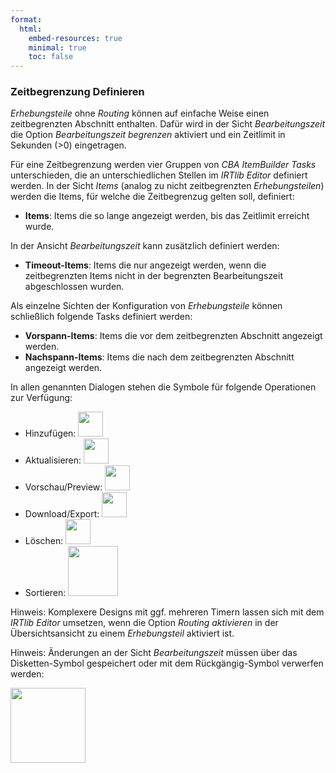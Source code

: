 ```yaml
---
format:
  html:
    embed-resources: true
    minimal: true 
    toc: false
---
```


### Zeitbegrenzung Definieren

*Erhebungsteile* ohne *Routing* können auf einfache Weise einen zeitbegrenzten Abschnitt enthalten. Dafür wird in der Sicht *Bearbeitungszeit* die Option *Bearbeitungszeit begrenzen* aktiviert und ein Zeitlimit in Sekunden (>0) eingetragen. 

Für eine Zeitbegrenzung werden vier Gruppen von *CBA ItemBuilder* *Tasks* unterschieden, die an unterschiedlichen Stellen im *IRTlib Editor* definiert werden. In der Sicht *Items* (analog zu nicht zeitbegrenzten *Erhebungsteilen*) werden die Items, für welche die Zeitbegrenzug gelten soll, definiert: 

* **Items**: Items die so lange angezeigt werden, bis das Zeitlimit erreicht wurde.

In der Ansicht *Bearbeitungszeit* kann zusätzlich definiert werden:

* **Timeout-Items**: Items die nur angezeigt werden, wenn die zeitbegrenzten Items nicht in der begrenzten Bearbeitungszeit abgeschlossen wurden.

Als einzelne Sichten der Konfiguration von *Erhebungsteile* können schließlich folgende Tasks definiert werden:

* **Vorspann-Items**: Items die vor dem zeitbegrenzten Abschnitt angezeigt werden. 
* **Nachspann-Items**: Items die nach dem zeitbegrenzten Abschnitt angezeigt werden. 

In allen genannten Dialogen stehen die Symbole für folgende Operationen zur Verfügung:

* Hinzufügen: ![](img/screenshot-add-project-plus-icon.png){width="40"}
* Aktualisieren: ![](img/screenshot-update-item-icon-01.png){width="40"}
* Vorschau/Preview: ![](img/screenshot-preview-icon-01.png){width="40"}
* Download/Export: ![](img/screenshot-download-item-icon-01.png){width="40"}
* Löschen: ![](img/screenshot-delete-item-icon-01.png){width="40"}
* Sortieren: ![](img/screenshot-sort-items-icon-01.png){width="80"}

Hinweis: Komplexere Designs mit ggf. mehreren Timern lassen sich mit dem *IRTlib Editor* umsetzen, wenn die Option *Routing aktivieren* in der Übersichtsansicht zu einem *Erhebungsteil* aktiviert ist. 

Hinweis: Änderungen an der Sicht *Bearbeitungszeit* müssen über das Disketten-Symbol gespeichert oder mit dem Rückgängig-Symbol verwerfen werden:

![](img/screenshot-icons-undo-and-save-01.png){width="120" fig-align="left"}

